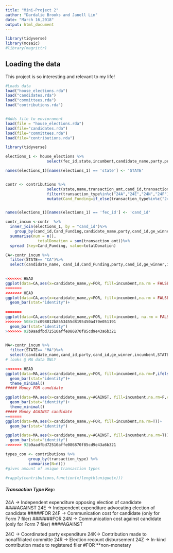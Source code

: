 ```yaml
---
title: "Mini-Project 2"
author: "Dardalie Brooks and Janell Lin"
date: "March 16,2018"
output: html_document
---
```



```r
library(tidyverse)
library(mosaic)
#library(magrittr)
```


## Loading the data

This project is so interesting and relevant to my life!

```r
#Loads data
load("house_elections.rda")
load("candidates.rda")
load("committees.rda")
load("contributions.rda")


#Adds file to enviornment
load(file = "house_elections.rda")
load(file="candidates.rda")
load(file="committees.rda")
load(file="contributions.rda")
```


```r
library(tidyverse)

elections_1 <- house_elections %>% 
                  select(fec_id,state,incumbent,candidate_name,party,primary_votes,ge_winner)

names(elections_1)[names(elections_1) == 'state'] <- 'STATE'


contr <- contributions %>% 
                  select(state,name,transaction_amt,cand_id,transaction_type,state)%>% 
                  filter(transaction_type%in%c("24A","24E","24N","24F")) %>% 
                  mutate(Cand_Funding=if_else(transaction_type%in%c("24E","24F"),"FOR","AGAINST"))


names(elections_1)[names(elections_1) == 'fec_id'] <- 'cand_id'

contr_incum <-contr  %>%
  inner_join(elections_1, by = "cand_id")%>% 
    group_by(cand_id,Cand_Funding,candidate_name,party,cand_id,ge_winner,incumbent,STATE) %>%
  summarise(num = n(),
              totalDonation = sum(transaction_amt))%>%
  spread (key=Cand_Funding, value=totalDonation)


```




```r
CA<-contr_incum %>%
  filter(STATE== "CA")%>%
  select(candidate_name, cand_id,Cand_Funding,party,cand_id,ge_winner,incumbent,STATE, totalDonation)
  

<<<<<<< HEAD
ggplot(data=CA,aes(x=candidate_name,y=FOR, fill=incumbent,na.rm = FALSE))+
=======
<<<<<<< HEAD
ggplot(data=CA,aes(x=candidate_name,y=FOR, fill=incumbent,na.rm = FALSE))+
  geom_bar(stat="identity")+
  
=======
ggplot(data=CA,aes(x=candidate_name,y=FOR, fill=incumbent, na.rm = FALSE))+
>>>>>>> 508e15c098012b8553455d8195450a470e051191
  geom_bar(stat="identity")
>>>>>>> 92b9aadfbd72510affe086870f85cd9e43a6b321
  
```



```r
MA<-contr_incum %>%
  filter(STATE== "MA")%>%
  select(candidate_name,cand_id,party,cand_id,ge_winner,incumbent,STATE,FOR,AGAINST,num)
# looks @ MA data ONLY

<<<<<<< HEAD
ggplot(data=MA,aes(x=candidate_name,y=FOR, fill=incumbent,na.rm=F,ifelse(color==ge_winner,"W","N")))+
  geom_bar(stat="identity")+
  theme_minimal()
##### Money FOR candidate

ggplot(data=MA,aes(x=candidate_name,y=AGAINST, fill=incumbent,na.rm=F,color=ge_winner))+
  geom_bar(stat="identity")+
  theme_minimal()
##### Money AGAINST candidate
=======
ggplot(data=MA,aes(x=candidate_name,y=FOR, fill=incumbent,na.rm=T))+
  geom_bar(stat="identity")

ggplot(data=MA,aes(x=candidate_name,y=AGAINST, fill=incumbent,na.rm=T))+
  geom_bar(stat="identity")
>>>>>>> 92b9aadfbd72510affe086870f85cd9e43a6b321


```



```r
types_con <- contributions %>%     
          group_by(transaction_type) %>% 
          summarise(N=n())
#gives amount of unique transaction types

#rapply(contributions,function(x)length(unique(x))) 
```


##### Transaction Type Key:
24A -> Independent expenditure opposing election of candidate  ####AGAINST 
24E -> Independent expenditure advocating election of candidate   #####FOR
24F -> Communication cost for candidate (only for Form 7 filer)   #######FOR
24N -> Communication cost against candidate (only for Form 7 filer)   ####AGAINST 


24C -> Coordinated party expenditure
24K-> Contribution made to nonaffiliated committe
24R -> Election recount disbursement
24Z -> In-kind contribution made to registered filer   #FOR   **non-monetary

